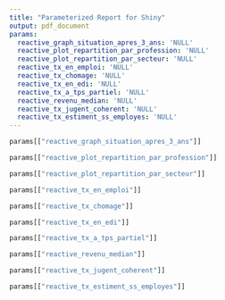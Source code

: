 ```yaml
---
title: "Parameterized Report for Shiny"
output: pdf_document
params:
  reactive_graph_situation_apres_3_ans: 'NULL'
  reactive_plot_repartition_par_profession: 'NULL'
  reactive_plot_repartition_par_secteur: 'NULL'
  reactive_tx_en_emploi: 'NULL'
  reactive_tx_chomage: 'NULL'
  reactive_tx_en_edi: 'NULL'
  reactive_tx_a_tps_partiel: 'NULL'
  reactive_revenu_median: 'NULL'
  reactive_tx_jugent_coherent: 'NULL'
  reactive_tx_estiment_ss_employes: 'NULL'
---
```


```r
params[["reactive_graph_situation_apres_3_ans"]]
```

```r
params[["reactive_plot_repartition_par_profession"]]
```

```r
params[["reactive_plot_repartition_par_secteur"]]
```

```r
params[["reactive_tx_en_emploi"]]
```

```r
params[["reactive_tx_chomage"]]
```

```r
params[["reactive_tx_en_edi"]]
```

```r
params[["reactive_tx_a_tps_partiel"]]
```

```r
params[["reactive_revenu_median"]]
```

```r
params[["reactive_tx_jugent_coherent"]]
```

```r
params[["reactive_tx_estiment_ss_employes"]]
```
